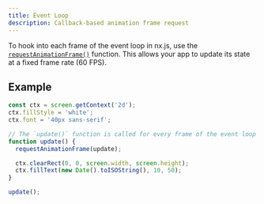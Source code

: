 ```yaml
---
title: Event Loop
description: Callback-based animation frame request
---
```


To hook into each frame of the event loop in nx.js, use the
[`requestAnimationFrame()`](/runtime/api/functions/requestAnimationFrame)
function. This allows your app to update its state at a fixed frame rate (60 FPS).

## Example

```typescript title="src/main.ts"
const ctx = screen.getContext('2d');
ctx.fillStyle = 'white';
ctx.font = '40px sans-serif';

// The `update()` function is called for every frame of the event loop
function update() {
  requestAnimationFrame(update);

  ctx.clearRect(0, 0, screen.width, screen.height);
  ctx.fillText(new Date().toISOString(), 10, 50);
}

update();
```
